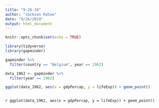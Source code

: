 ```yaml
---
title: "9-26-19"
author: "Jackson Kehoe"
date: "9/26/2019"
output: html_document
---
```


```r
knitr::opts_chunk$set(echo = TRUE)

library(tidyverse)
library(gapminder)

gapminder %>%
  filter(country == "Belgium", year == 1962)

data_1962 <- gapminder %>%
  filter(year == 1962)

ggplot(data_1962, aes(x = gdpPercap, y = lifeExp)) + geom_point()
  

```

`r ggplot(data_1962, aes(x = gdpPercap, y = lifeExp)) + geom_point()`